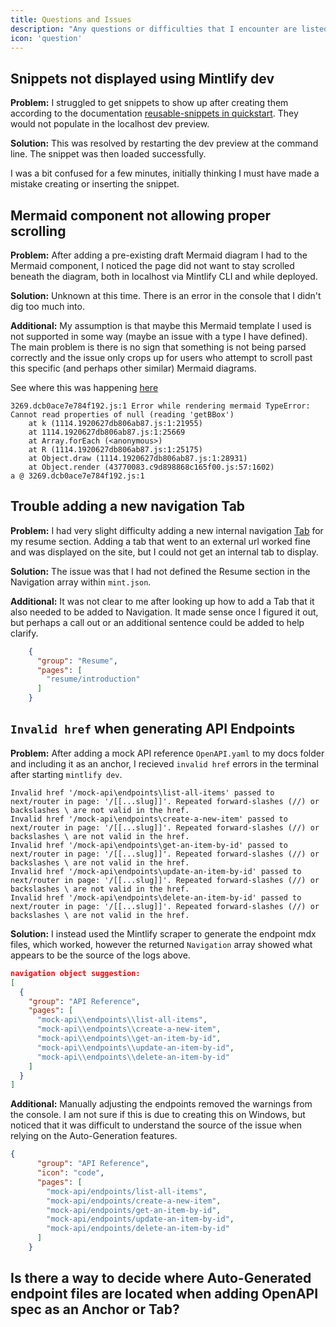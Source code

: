 ```yaml
---
title: Questions and Issues
description: "Any questions or difficulties that I encounter are listed here."
icon: 'question'
---
```


## Snippets not displayed using Mintlify dev

**Problem:** I struggled to get snippets to show up after creating them according to the documentation [reusable-snippets in quickstart](https://mintlify.com/docs/reusable-snippets). They would not populate in the localhost dev preview. 

**Solution:** This was resolved by restarting the dev preview at the command line. The snippet was then loaded successfully.

I was a bit confused for a few minutes, initially thinking I must have made a mistake creating or inserting the snippet.

## Mermaid component not allowing proper scrolling

**Problem:** After adding a pre-existing draft Mermaid diagram I had to the Mermaid component, I noticed the page did not want to stay scrolled beneath the diagram, both in localhost via Mintlify CLI and while deployed. 

**Solution:** Unknown at this time. There is an error in the console that I didn't dig too much into. 

**Additional:** My assumption is that maybe this Mermaid template I used is not supported in some way (maybe an issue with a type I have defined). The main problem is there is no sign that something is not being parsed correctly and the issue only crops up for users who attempt to scroll past this specific (and perhaps other similar) Mermaid diagrams.

<Info>See where this was happening [here](/mintlify-ta/customize#mermaid-component-not-allowing-proper-scrolling)</Info>

```jsstacktrace
3269.dcb0ace7e784f192.js:1 Error while rendering mermaid TypeError: Cannot read properties of null (reading 'getBBox')
    at k (1114.1920627db806ab87.js:1:21955)
    at 1114.1920627db806ab87.js:1:25669
    at Array.forEach (<anonymous>)
    at R (1114.1920627db806ab87.js:1:25175)
    at Object.draw (1114.1920627db806ab87.js:1:28931)
    at Object.render (43770083.c9d898868c165f00.js:57:1602)
a @ 3269.dcb0ace7e784f192.js:1
```


## Trouble adding a new navigation Tab

**Problem:** I had very slight difficulty adding a new internal navigation [Tab](https://mintlify.com/docs/settings/navigation#tabs) for my resume section. Adding a tab that went to an external url worked fine and was displayed on the site, but I could not get an internal tab to display.

**Solution:** The issue was that I had not defined the Resume section in the Navigation array within `mint.json`. 

**Additional:** It was not clear to me after looking up how to add a Tab that it also needed to be added to Navigation. It made sense once I figured it out, but perhaps a call out or an additional sentence could be added to help clarify.

```json
    {
      "group": "Resume",
      "pages": [
        "resume/introduction"
      ]
    }
```

## `Invalid href` when generating API Endpoints

**Problem:** After adding a mock API reference `OpenAPI.yaml` to my docs folder and including it as an anchor, I recieved `invalid href` errors in the terminal after starting `mintlify dev`.

```
Invalid href '/mock-api\endpoints\list-all-items' passed to next/router in page: '/[[...slug]]'. Repeated forward-slashes (//) or backslashes \ are not valid in the href.
Invalid href '/mock-api\endpoints\create-a-new-item' passed to next/router in page: '/[[...slug]]'. Repeated forward-slashes (//) or backslashes \ are not valid in the href.
Invalid href '/mock-api\endpoints\get-an-item-by-id' passed to next/router in page: '/[[...slug]]'. Repeated forward-slashes (//) or backslashes \ are not valid in the href.
Invalid href '/mock-api\endpoints\update-an-item-by-id' passed to next/router in page: '/[[...slug]]'. Repeated forward-slashes (//) or backslashes \ are not valid in the href.
Invalid href '/mock-api\endpoints\delete-an-item-by-id' passed to next/router in page: '/[[...slug]]'. Repeated forward-slashes (//) or backslashes \ are not valid in the href.
```

**Solution:** I instead used the Mintlify scraper to generate the endpoint mdx files, which worked, however the returned `Navigation` array showed what appears to be the source of the logs above.

```json
navigation object suggestion:
[
  {
    "group": "API Reference",
    "pages": [
      "mock-api\\endpoints\\list-all-items",
      "mock-api\\endpoints\\create-a-new-item",
      "mock-api\\endpoints\\get-an-item-by-id",
      "mock-api\\endpoints\\update-an-item-by-id",
      "mock-api\\endpoints\\delete-an-item-by-id"
    ]
  }
]
```

**Additional:** Manually adjusting the endpoints removed the warnings from the console. I am not sure if this is due to creating this on Windows, but noticed that it was difficult to understand the source of the issue when relying on the Auto-Generation features.

```json
{
      "group": "API Reference",
      "icon": "code",
      "pages": [
        "mock-api/endpoints/list-all-items",
        "mock-api/endpoints/create-a-new-item",
        "mock-api/endpoints/get-an-item-by-id",
        "mock-api/endpoints/update-an-item-by-id",
        "mock-api/endpoints/delete-an-item-by-id"
      ]
    }
```

## Is there a way to decide where Auto-Generated endpoint files are located when adding OpenAPI spec as an Anchor or Tab?